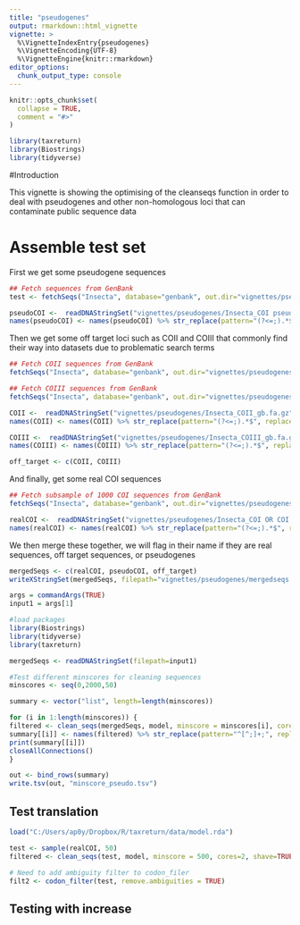 ```yaml
---
title: "pseudogenes"
output: rmarkdown::html_vignette
vignette: >
  %\VignetteIndexEntry{pseudogenes}
  %\VignetteEncoding{UTF-8}
  %\VignetteEngine{knitr::rmarkdown}
editor_options: 
  chunk_output_type: console
---
```


```r
knitr::opts_chunk$set(
  collapse = TRUE,
  comment = "#>"
)
```

```r
library(taxreturn)
library(Biostrings)
library(tidyverse)
```


#Introduction

This vignette is showing the optimising of the cleanseqs function in order to deal with pseudogenes and other non-homologous loci that can contaminate public sequence data


# Assemble test set

First we get some pseudogene sequences

```r
## Fetch sequences from GenBank
test <- fetchSeqs("Insecta", database="genbank", out.dir="vignettes/pseudogenes", quiet=FALSE, marker="COI pseudogene", output = "gb-binom",  subsample=1000, chunk_size=300, compress=TRUE, cores=2)

pseudoCOI <-  readDNAStringSet("vignettes/pseudogenes/Insecta_COI pseudogene_gb.fa.gz")
names(pseudoCOI) <- names(pseudoCOI) %>% str_replace(pattern="(?<=;).*$", replacement = "pseudo")
```

Then we get some off target loci such as COII and COIII that commonly find their way into datasets due to problematic search terms

```r
## Fetch COII sequences from GenBank 
fetchSeqs("Insecta", database="genbank", out.dir="vignettes/pseudogenes/pseudogenes", quiet=FALSE, marker="COII", output = "gb-binom", subsample=1000, chunk_size=300, compress=TRUE, cores=1)

## Fetch COIII sequences from GenBank 
fetchSeqs("Insecta", database="genbank", out.dir="vignettes/pseudogenes/pseudogenes", quiet=FALSE, marker="COIII", output = "gb-binom", subsample=1000, chunk_size=300, compress=TRUE, cores=1)

COII <-  readDNAStringSet("vignettes/pseudogenes/Insecta_COII_gb.fa.gz")
names(COII) <- names(COII) %>% str_replace(pattern="(?<=;).*$", replacement = "COII")

COIII <-  readDNAStringSet("vignettes/pseudogenes/Insecta_COIII_gb.fa.gz")
names(COIII) <- names(COIII) %>% str_replace(pattern="(?<=;).*$", replacement = "COIII")

off_target <- c(COII, COIII)
```

And finally, get some real COI sequences
```r
## Fetch subsample of 1000 COI sequences from GenBank 
fetchSeqs("Insecta", database="genbank", out.dir="vignettes/pseudogenes/pseudogenes", quiet=FALSE, marker="COI OR COI OR COX1 OR COXI", output = "gb-binom", subsample=1000, chunk_size=300, compress=TRUE, cores=1)

realCOI <-  readDNAStringSet("vignettes/pseudogenes/Insecta_COI OR COI OR COX1 OR COXI_gb.fa.gz")
names(realCOI) <- names(realCOI) %>% str_replace(pattern="(?<=;).*$", replacement = "COI")
```

We then merge these together, we will flag in their name if they are real sequences, off target sequences, or pseudogenes

```r
mergedSeqs <- c(realCOI, pseudoCOI, off_target)
writeXStringSet(mergedSeqs, filepath="vignettes/pseudogenes/mergedseqs.fa")
```

```r
args = commandArgs(TRUE)
input1 = args[1]

#load packages
library(Biostrings)
library(tidyverse)
library(taxreturn)

mergedSeqs <- readDNAStringSet(filepath=input1)

#Test different minscores for cleaning sequences
minscores <- seq(0,2000,50)

summary <- vector("list", length=length(minscores))

for (i in 1:length(minscores)) {
filtered <- clean_seqs(mergedSeqs, model, minscore = minscores[i], cores=18, shave=TRUE)
summary[[i]] <- names(filtered) %>% str_replace(pattern="^[^;]+;", replacement="") %>% table() %>% as.data.frame()  %>% mutate(minscore = minscores[i])
print(summary[[i]])
closeAllConnections()
}

out <- bind_rows(summary)
write.tsv(out, "minscore_pseudo.tsv")

```

## Test translation
```r
load("C:/Users/ap0y/Dropbox/R/taxreturn/data/model.rda")

test <- sample(realCOI, 50)
filtered <- clean_seqs(test, model, minscore = 500, cores=2, shave=TRUE)

# Need to add ambiguity filter to codon_filer
filt2 <- codon_filter(test, remove.ambiguities = TRUE)

```



## Testing with increase

